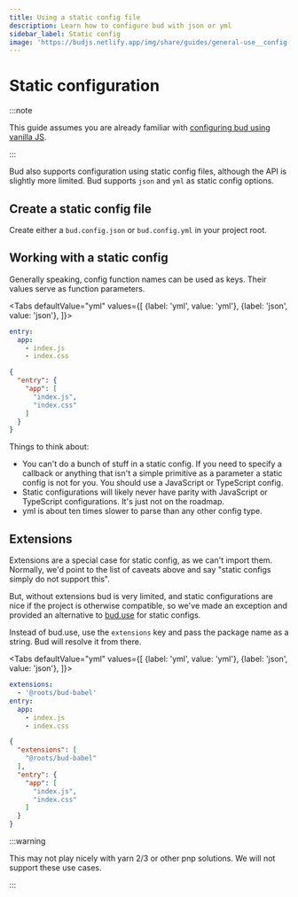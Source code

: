 ```yaml
---
title: Using a static config file
description: Learn how to configure bud with json or yml
sidebar_label: Static config
image: 'https://budjs.netlify.app/img/share/guides/general-use__config-static.png'
---
```



# Static configuration

:::note

This guide assumes you are already familiar with [configuring bud using vanilla JS](/guides/getting-started/config).

:::

Bud also supports configuration using static config files, although the API is slightly more limited. Bud supports `json` and `yml` as static config options.

## Create a static config file

Create either a `bud.config.json` or `bud.config.yml` in your project root.

## Working with a static config

Generally speaking, config function names can be used as keys. Their values serve as function parameters.

<Tabs
  defaultValue="yml"
  values={[
    {label: 'yml', value: 'yml'},
    {label: 'json', value: 'json'},
  ]}>
  <TabItem value="yml">

  ```yml title="bud.config.yml"
  entry:
    app: 
      - index.js
      - index.css
  ```

  </TabItem>
  <TabItem value="json">

  ```json title="bud.config.json"
  {
    "entry": {
      "app": [
        "index.js",
        "index.css"
      ]
    }
  }
  ```
  </TabItem>
</Tabs>

Things to think about:

- You can't do a bunch of stuff in a static config. If you need to specify a callback or anything that isn't a simple primitive as a parameter a static config is not for you. You should use a JavaScript or TypeScript config.
- Static configurations will likely never have parity with JavaScript or TypeScript configurations. It's just not on the roadmap.
- yml is about ten times slower to parse than any other config type.

## Extensions

Extensions are a special case for static config, as we can't import them. Normally, we'd point to the list of caveats above and say "static configs simply do not support this". 

But, without extensions bud is very limited, and static configurations are nice if the project is otherwise compatible, so we've made an exception and provided an alternative to [bud.use](/docs/bud.use) for static configs.

Instead of bud.use, use the `extensions` key and pass the package name as a string. Bud will resolve it from there.

<Tabs
  defaultValue="yml"
  values={[
    {label: 'yml', value: 'yml'},
    {label: 'json', value: 'json'},
  ]}>
  <TabItem value="yml">

  ```yml title="bud.config.yml"
  extensions:
    - '@roots/bud-babel'
  entry:
    app: 
      - index.js
      - index.css
  ```

  </TabItem>
  <TabItem value="json">

  ```json title="bud.config.json"
  {
    "extensions": [
      "@roots/bud-babel"
    ],
    "entry": {
      "app": [
        "index.js",
        "index.css"
      ]
    }
  }
  ```
  </TabItem>
</Tabs>

:::warning

This may not play nicely with yarn 2/3 or other pnp solutions. We will not support these use cases.

:::